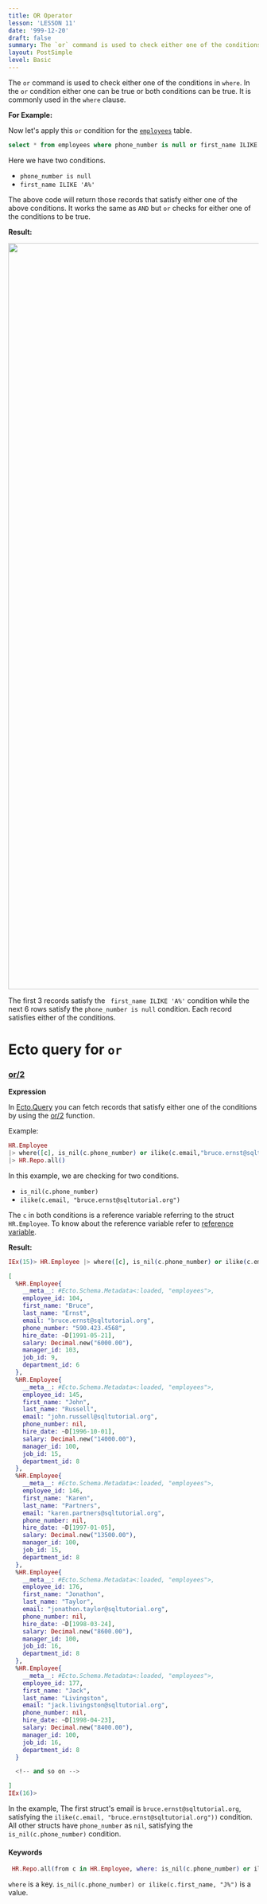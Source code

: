 ```yaml
---
title: OR Operator
lesson: 'LESSON 11'
date: '999-12-20'
draft: false
summary: The `or` command is used to check either one of the conditions in `where`. In the `or` condition either one can be true or both conditions can be true. It is commonly used in the `where` clause.
layout: PostSimple
level: Basic
---
```


The `or` command is used to check either one of the conditions in `where`. In the `or` condition either one can be true or both conditions can be true. It is commonly used in the `where` clause.

**For Example:**

Now let's apply this `or` condition for the <a href="/blog/Introduction">`employees`</a> table.

``` SQL
select * from employees where phone_number is null or first_name ILIKE 'A%';
```

Here we have two conditions. 

- `phone_number is null`
- `first_name ILIKE 'A%'`

The above code will return those records that satisfy either one of the above conditions. It works the same as `AND` but `or` checks for either one of the conditions to be true.

**Result:**

<img src="/static/images/Screenshotfrom2023-11-0316-28-18.png" width="1500" />

The first 3 records satisfy the ` first_name ILIKE 'A%'` condition while the next 6 rows satisfy the `phone_number is null` condition. Each record satisfies either of the conditions.

# Ecto query for  `or`

### [or/2](https://hexdocs.pm/ecto/Ecto.Query.API.html#or/2)

**Expression**

In [Ecto.Query](https://hexdocs.pm/ecto/Ecto.Query.html) you can fetch records that satisfy either one of the conditions by using the [or/2](https://hexdocs.pm/ecto/Ecto.Query.API.html#or/2) function.

Example:

``` Elixir
HR.Employee 
|> where([c], is_nil(c.phone_number) or ilike(c.email,"bruce.ernst@sqltutorial.org")) 
|> HR.Repo.all()
```

In this example,  we are checking for two conditions.

- `is_nil(c.phone_number)` 
- `ilike(c.email, "bruce.ernst@sqltutorial.org")`

The `c` in both conditions is a reference variable referring to the struct `HR.Employee`.  To know about the reference variable refer to <a href="/blog/Aliases in Ecto">reference variable</a>. 

**Result:**

``` Elixir
IEx(15)> HR.Employee |> where([c], is_nil(c.phone_number) or ilike(c.email, "bruce.ernst@sqltutorial.org")) |> HR.Repo.all()

[
  %HR.Employee{
    __meta__: #Ecto.Schema.Metadata<:loaded, "employees">,
    employee_id: 104,
    first_name: "Bruce",
    last_name: "Ernst",
    email: "bruce.ernst@sqltutorial.org",
    phone_number: "590.423.4568",
    hire_date: ~D[1991-05-21],
    salary: Decimal.new("6000.00"),
    manager_id: 103,
    job_id: 9,
    department_id: 6
  },
  %HR.Employee{
    __meta__: #Ecto.Schema.Metadata<:loaded, "employees">,
    employee_id: 145,
    first_name: "John",
    last_name: "Russell",
    email: "john.russell@sqltutorial.org",
    phone_number: nil,
    hire_date: ~D[1996-10-01],
    salary: Decimal.new("14000.00"),
    manager_id: 100,
    job_id: 15,
    department_id: 8
  },
  %HR.Employee{
    __meta__: #Ecto.Schema.Metadata<:loaded, "employees">,
    employee_id: 146,
    first_name: "Karen",
    last_name: "Partners",
    email: "karen.partners@sqltutorial.org",
    phone_number: nil,
    hire_date: ~D[1997-01-05],
    salary: Decimal.new("13500.00"),
    manager_id: 100,
    job_id: 15,
    department_id: 8
  },
  %HR.Employee{
    __meta__: #Ecto.Schema.Metadata<:loaded, "employees">,
    employee_id: 176,
    first_name: "Jonathon",
    last_name: "Taylor",
    email: "jonathon.taylor@sqltutorial.org",
    phone_number: nil,
    hire_date: ~D[1998-03-24],
    salary: Decimal.new("8600.00"),
    manager_id: 100,
    job_id: 16,
    department_id: 8
  },
  %HR.Employee{
    __meta__: #Ecto.Schema.Metadata<:loaded, "employees">,
    employee_id: 177,
    first_name: "Jack",
    last_name: "Livingston",
    email: "jack.livingston@sqltutorial.org",
    phone_number: nil,
    hire_date: ~D[1998-04-23],
    salary: Decimal.new("8400.00"),
    manager_id: 100,
    job_id: 16,
    department_id: 8
  }

  <!-- and so on -->

]
IEx(16)> 
```

In the example, The first struct's email is  `bruce.ernst@sqltutorial.org`, satisfying the `ilike(c.email, "bruce.ernst@sqltutorial.org"))` condition.
All other structs have `phone_number` as `nil`,  satisfying the `is_nil(c.phone_number)` condition.

#### Keywords

``` Elixir
 HR.Repo.all(from c in HR.Employee, where: is_nil(c.phone_number) or ilike(c.first_name, "J%")) 
```

`where` is a key. `is_nil(c.phone_number) or ilike(c.first_name, "J%")` is a value.
